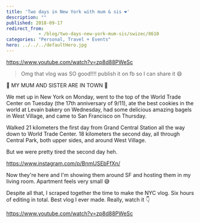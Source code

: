```yaml
---
title: 'Two days in New York with mum & sis ❤️'
description: ""
published: 2018-09-17
redirect_from: 
            - /blog/two-days-new-york-mum-sis/swizec/8610
categories: "Personal, Travel + Events"
hero: ../../../defaultHero.jpg
---
```

https://www.youtube.com/watch?v=zp8d88PWeSc

> Omg that vlog was SO good!!!! publish it on fb so I can share it 😄



🎉 MY MUM AND SISTER ARE IN TOWN 🎉



We met up in New York on Monday, went to the top of the World Trade Center on Tuesday (the 17th anniversary of 9/11), ate the best cookies in the world at Levain bakery on Wednesday, had some delicious amazing bagels in West Village, and came to San Francisco on Thursday.



Walked 21 kilometers the first day from Grand Central Station all the way down to World Trade Center. 18 kilometers the second day, all through Central Park, both upper sides, and around West Village.



But we were pretty tired the second day heh.



https://www.instagram.com/p/BnmUSEbFfXn/



Now they&#x27;re here and I&#x27;m showing them around SF and hosting them in my living room. Apartment feels very small 😅



Despite all that, I scraped together the time to make the NYC vlog. Six hours of editing in total. Best vlog I ever made. Really, watch it 👇



https://www.youtube.com/watch?v=zp8d88PWeSc